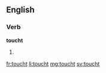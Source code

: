 ==English==

===Verb===
'''toucht'''

# {{context|obsolete|lang=en}} {{en-past of|touch}}

[[fr:toucht]]
[[li:toucht]]
[[mg:toucht]]
[[sv:toucht]]